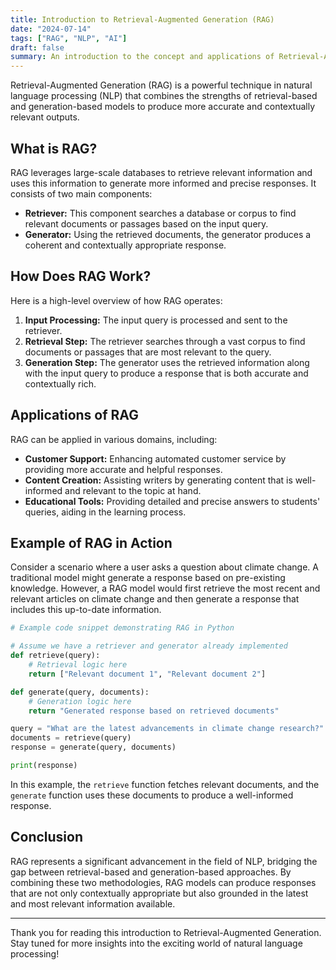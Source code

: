 ```yaml
---
title: Introduction to Retrieval-Augmented Generation (RAG)
date: "2024-07-14"
tags: ["RAG", "NLP", "AI"]
draft: false
summary: An introduction to the concept and applications of Retrieval-Augmented Generation in natural language processing.
---
```


Retrieval-Augmented Generation (RAG) is a powerful technique in natural language processing (NLP) that combines the strengths of retrieval-based and generation-based models to produce more accurate and contextually relevant outputs.

## What is RAG?

RAG leverages large-scale databases to retrieve relevant information and uses this information to generate more informed and precise responses. It consists of two main components:

- **Retriever:** This component searches a database or corpus to find relevant documents or passages based on the input query.
- **Generator:** Using the retrieved documents, the generator produces a coherent and contextually appropriate response.

## How Does RAG Work?

Here is a high-level overview of how RAG operates:

1. **Input Processing:** The input query is processed and sent to the retriever.
2. **Retrieval Step:** The retriever searches through a vast corpus to find documents or passages that are most relevant to the query.
3. **Generation Step:** The generator uses the retrieved information along with the input query to produce a response that is both accurate and contextually rich.

## Applications of RAG

RAG can be applied in various domains, including:

- **Customer Support:** Enhancing automated customer service by providing more accurate and helpful responses.
- **Content Creation:** Assisting writers by generating content that is well-informed and relevant to the topic at hand.
- **Educational Tools:** Providing detailed and precise answers to students' queries, aiding in the learning process.

## Example of RAG in Action

Consider a scenario where a user asks a question about climate change. A traditional model might generate a response based on pre-existing knowledge. However, a RAG model would first retrieve the most recent and relevant articles on climate change and then generate a response that includes this up-to-date information.

```python
# Example code snippet demonstrating RAG in Python

# Assume we have a retriever and generator already implemented
def retrieve(query):
    # Retrieval logic here
    return ["Relevant document 1", "Relevant document 2"]

def generate(query, documents):
    # Generation logic here
    return "Generated response based on retrieved documents"

query = "What are the latest advancements in climate change research?"
documents = retrieve(query)
response = generate(query, documents)

print(response)
```

In this example, the `retrieve` function fetches relevant documents, and the `generate` function uses these documents to produce a well-informed response.

## Conclusion

RAG represents a significant advancement in the field of NLP, bridging the gap between retrieval-based and generation-based approaches. By combining these two methodologies, RAG models can produce responses that are not only contextually appropriate but also grounded in the latest and most relevant information available.

---

Thank you for reading this introduction to Retrieval-Augmented Generation. Stay tuned for more insights into the exciting world of natural language processing!
